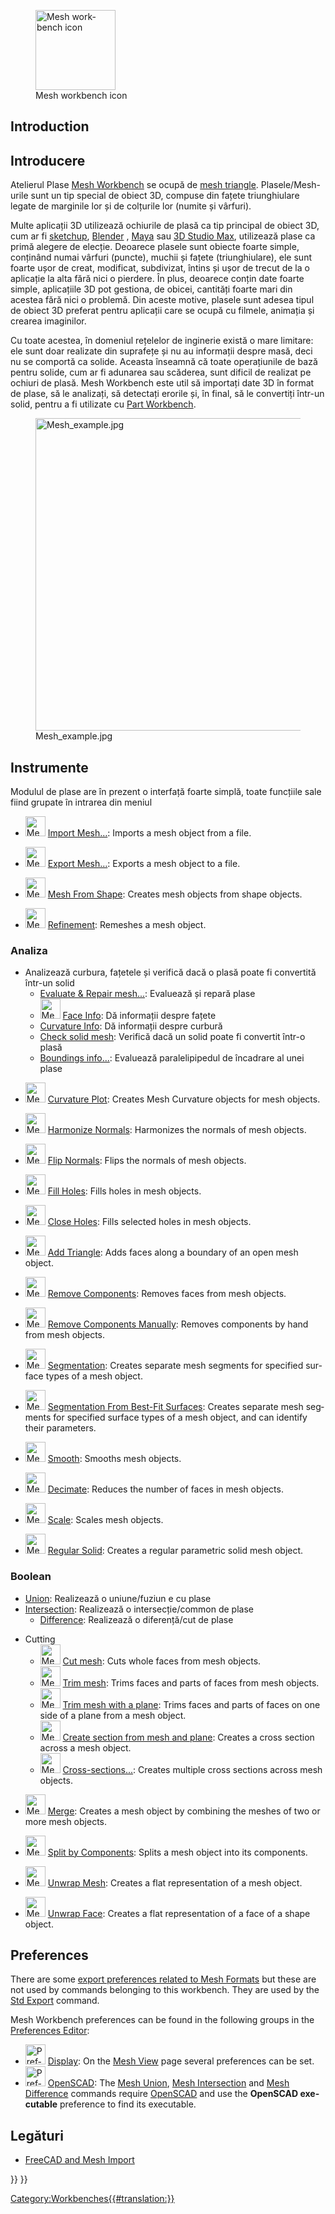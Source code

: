 <languages/>

<div class="mw-translate-fuzzy">
{{Docnav
|[[Inspection Workbench|Inspection Workbench]]
|[[OpenSCAD Workbench|OpenSCAD Workbench]]
|IconL=Workbench_Inspection.svg
|IconR=Workbench_OpenSCAD.svg
}}
</div>

<div lang="en" dir="ltr" class="mw-content-ltr">
[[Image:Workbench_Mesh.svg|thumb|128px|Mesh workbench icon]]
</div>

{{TOCright}}

<div lang="en" dir="ltr" class="mw-content-ltr">
==Introduction==
</div>

<div class="mw-translate-fuzzy">
== Introducere ==
Atelierul Plase [[Mesh Workbench]] se ocupă de [http://en.wikipedia.org/wiki/Triangle_mesh mesh triangle]. Plasele/Mesh-urile sunt un tip special de obiect 3D, compuse din fațete triunghiulare legate de marginile lor și de colțurile lor (numite și vârfuri).
</div>

<div class="mw-translate-fuzzy">
Multe aplicații 3D utilizează ochiurile de plasă ca tip principal de obiect 3D, cum ar fi [http://en.wikipedia.org/wiki/Sketchup sketchup], [http://en.wikipedia.org/wiki/Blender_(software) Blender] , [http://en.wikipedia.org/wiki/Maya_(software) Maya] sau [http://en.wikipedia.org/wiki/3d_max 3D Studio Max], utilizează plase ca primă alegere de elecție. Deoarece plasele sunt obiecte foarte simple, conținând numai vârfuri (puncte), muchii și fațete (triunghiulare), ele sunt foarte ușor de creat, modificat, subdivizat, întins și ușor de trecut de la o aplicație la alta fără nici o pierdere. În plus, deoarece conțin date foarte simple, aplicațiile 3D pot gestiona, de obicei, cantități foarte mari din acestea fără nici o problemă. Din aceste motive, plasele sunt adesea tipul de obiect 3D preferat pentru aplicații care se ocupă cu filmele, animația și crearea imaginilor.
</div>

<div class="mw-translate-fuzzy">
Cu toate acestea, în domeniul rețelelor de inginerie există o mare limitare: ele sunt doar realizate din suprafețe și nu au informații despre masă, deci nu se comportă ca solide. Aceasta înseamnă că toate operațiunile de bază pentru solide, cum ar fi adunarea sau scăderea, sunt dificil de realizat pe ochiuri de plasă. Mesh Workbench este util să importați date 3D în format de plase, să le analizați, să detectați erorile și, în final, să le convertiți într-un solid, pentru a fi utilizate cu [[Part Workbench]].
</div>

[[Image:Mesh_example.jpg|500px]]

<span id="Tools"></span>
<div class="mw-translate-fuzzy">
== Instrumente ==
</div>

<div class="mw-translate-fuzzy">
Modulul de plase are în prezent o interfață foarte simplă, toate funcțiile sale fiind grupate în intrarea din meniul {{MenuCommand|Mesh}}
</div>

<div lang="en" dir="ltr" class="mw-content-ltr">
* [[Image:Mesh_Import.svg|32px]] [[Mesh_Import|Import Mesh…]]: Imports a mesh object from a file.
</div>

<div lang="en" dir="ltr" class="mw-content-ltr">
* [[Image:Mesh_Export.svg|32px]] [[Mesh_Export|Export Mesh…]]: Exports a mesh object to a file.
</div>

<div lang="en" dir="ltr" class="mw-content-ltr">
* [[Image:Mesh_FromPartShape.svg|32px]] [[Mesh_FromPartShape|Mesh From Shape]]: Creates mesh objects from shape objects.
</div>

<div lang="en" dir="ltr" class="mw-content-ltr">
* [[Image:Mesh_RemeshGmsh.svg|32px]] [[Mesh_RemeshGmsh|Refinement]]: Remeshes a mesh object.
</div>

<div class="mw-translate-fuzzy">
===Analiza===
* Analizează curbura, fațetele și verifică dacă o plasă poate fi convertită într-un solid
** [[Mesh EvaluateRepair|Evaluate & Repair mesh...]]: Evaluează și repară plase
** [[Image:Mesh EvaluateFacet.png|32px]] [[Mesh EvaluateFacet|Face Info]]: Dă informații despre fațete
** [[Mesh EvaluateCurvature|Curvature Info]]: Dă informații despre curbură
** [[Mesh EvaluateSolid|Check solid mesh]]: Verifică dacă un solid poate fi convertit într-o plasă
** [[Mesh BoundingBox|Boundings info...]]: Evaluează paralelipipedul de încadrare al unei plase
</div>

<div lang="en" dir="ltr" class="mw-content-ltr">
* [[Image:Mesh_VertexCurvature.svg|32px]] [[Mesh_VertexCurvature|Curvature Plot]]: Creates Mesh Curvature objects for mesh objects.
</div>

<div lang="en" dir="ltr" class="mw-content-ltr">
* [[Image:Mesh_HarmonizeNormals.svg|32px]] [[Mesh_HarmonizeNormals|Harmonize Normals]]: Harmonizes the normals of mesh objects.
</div>

<div lang="en" dir="ltr" class="mw-content-ltr">
* [[Image:Mesh_FlipNormals.svg|32px]] [[Mesh_FlipNormals|Flip Normals]]: Flips the normals of mesh objects.
</div>

<div lang="en" dir="ltr" class="mw-content-ltr">
* [[Image:Mesh_FillupHoles.svg|32px]] [[Mesh_FillupHoles|Fill Holes]]: Fills holes in mesh objects.
</div>

<div lang="en" dir="ltr" class="mw-content-ltr">
* [[Image:Mesh_FillInteractiveHole.svg|32px]] [[Mesh_FillInteractiveHole|Close Holes]]: Fills selected holes in mesh objects.
</div>

<div lang="en" dir="ltr" class="mw-content-ltr">
* [[Image:Mesh_AddFacet.svg|32px]] [[Mesh_AddFacet|Add Triangle]]: Adds faces along a boundary of an open mesh object.
</div>

<div lang="en" dir="ltr" class="mw-content-ltr">
* [[Image:Mesh_RemoveComponents.svg|32px]] [[Mesh_RemoveComponents|Remove Components]]: Removes faces from mesh objects.
</div>

<div lang="en" dir="ltr" class="mw-content-ltr">
* [[Image:Mesh_RemoveCompByHand.svg|32px]] [[Mesh_RemoveCompByHand|Remove Components Manually]]: Removes components by hand from mesh objects.
</div>

<div lang="en" dir="ltr" class="mw-content-ltr">
* [[Image:Mesh_Segmentation.svg|32px]] [[Mesh_Segmentation|Segmentation]]: Creates separate mesh segments for specified surface types of a mesh object.
</div>

<div lang="en" dir="ltr" class="mw-content-ltr">
* [[Image:Mesh_SegmentationBestFit.svg|32px]] [[Mesh_SegmentationBestFit|Segmentation From Best-Fit Surfaces]]: Creates separate mesh segments for specified surface types of a mesh object, and can identify their parameters.
</div>

<div lang="en" dir="ltr" class="mw-content-ltr">
* [[Image:Mesh_Smoothing.svg|32px]] [[Mesh_Smoothing|Smooth]]: Smooths mesh objects.
</div>

<div lang="en" dir="ltr" class="mw-content-ltr">
* [[Image:Mesh_Decimating.svg|32px]] [[Mesh_Decimating|Decimate]]: Reduces the number of faces in mesh objects.
</div>

<div lang="en" dir="ltr" class="mw-content-ltr">
* [[Image:Mesh_Scale.svg|32px]] [[Mesh_Scale|Scale]]: Scales mesh objects.
</div>

<div lang="en" dir="ltr" class="mw-content-ltr">
* [[Image:Mesh_BuildRegularSolid.svg|32px]] [[Mesh_BuildRegularSolid|Regular Solid]]: Creates a regular parametric solid mesh object.
</div>

<div class="mw-translate-fuzzy">
=== Boolean ===
* [[Mesh Union|Union]]: Realizează o uniune/fuziun e cu plase
* [[Mesh Intersection|Intersection]]: Realizează o intersecție/common de plase
** [[Mesh Difference|Difference]]: Realizează o diferență/cut de plase
</div>

<div class="mw-translate-fuzzy">
* Cutting
** [[Image:Mesh_PolyCut.svg|32px]] [[Mesh_PolyCut|Cut mesh]]: Cuts whole faces from mesh objects.
** [[Image:Mesh_PolyTrim.svg|32px]] [[Mesh_PolyTrim|Trim mesh]]: Trims faces and parts of faces from mesh objects.
** [[Image:Mesh_TrimByPlane.svg|32px]] [[Mesh_TrimByPlane|Trim mesh with a plane]]: Trims faces and parts of faces on one side of a plane from a mesh object.
** [[Image:Mesh_SectionByPlane.svg|32px]] [[Mesh_SectionByPlane|Create section from mesh and plane]]: Creates a cross section across a mesh object.
** [[Image:Mesh_CrossSections.svg|32px]] [[Mesh_CrossSections|Cross-sections...]]: Creates multiple cross sections across mesh objects. {{Version|0.19}}
</div>

<div lang="en" dir="ltr" class="mw-content-ltr">
* [[Image:Mesh_Merge.svg|32px]] [[Mesh_Merge|Merge]]: Creates a mesh object by combining the meshes of two or more mesh objects.
</div>

<div lang="en" dir="ltr" class="mw-content-ltr">
* [[Image:Mesh_SplitComponents.svg|32px]] [[Mesh_SplitComponents|Split by Components]]: Splits a mesh object into its components.
</div>

<div lang="en" dir="ltr" class="mw-content-ltr">
* [[Image:MeshPart_CreateFlatMesh.svg|32px]] [[MeshPart_CreateFlatMesh|Unwrap Mesh]]: Creates a flat representation of a mesh object.
</div>

<div lang="en" dir="ltr" class="mw-content-ltr">
* [[Image:MeshPart_CreateFlatFace.svg|32px]] [[MeshPart_CreateFlatFace|Unwrap Face]]: Creates a flat representation of a face of a shape object.
</div>

<span id="Preferences"></span>
<div class="mw-translate-fuzzy">
== Preferences ==
</div>

<div lang="en" dir="ltr" class="mw-content-ltr">
There are some [[Import_Export_Preferences#Mesh_Formats|export preferences related to Mesh Formats]] but these are not used by commands belonging to this workbench. They are used by the [[Std_Export|Std Export]] command.
</div>

<div lang="en" dir="ltr" class="mw-content-ltr">
Mesh Workbench preferences can be found in the following groups in the [[Preferences_Editor|Preferences Editor]]:
* [[Image:Preferences-display.svg|32px]] [[Preferences_Editor#Display|Display]]: On the [[Preferences_Editor#Mesh_View|Mesh View]] page several preferences can be set.
* [[Image:Preferences-openscad.svg|32px]] [[OpenSCAD_Preferences|OpenSCAD]]: The [[Mesh_Union|Mesh Union]], [[Mesh_Intersection|Mesh Intersection]] and [[Mesh_Difference|Mesh Difference]] commands require [http://www.openscad.org/ OpenSCAD] and use the '''OpenSCAD executable''' preference to find its executable.
</div>

<span id="Notes"></span>
<div class="mw-translate-fuzzy">
==Legături==
</div>

<div class="mw-translate-fuzzy">
* [[FreeCAD and Mesh Import]]
</div>


<div class="mw-translate-fuzzy">
{{Docnav
|[[Inspection Workbench|Inspection Workbench]]
|[[OpenSCAD Workbench|OpenSCAD Workbench]]
|IconL=Workbench_Inspection.svg
|IconR=Workbench_OpenSCAD.svg
}}
</div>

{{Mesh Tools navi{{#translation:}}}}
{{Userdocnavi{{#translation:}}}}
[[Category:Workbenches{{#translation:}}]]